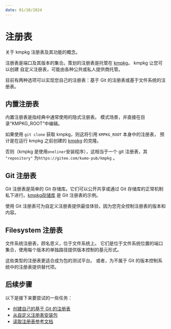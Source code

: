 ```yaml
---
date: 01/10/2024
---
```


# 注册表

关于 kmpkg 注册表及其功能的概念。

注册表是端口及其版本的集合。策划的注册表是托管在 [kmpkg](https://gitee.com/kumo-pub/kmpkg)。 kmpkg 让您可以创建
自定义注册表，可能由各种公共或私人提供商托管。

目前有两种选项可以实现您自己的注册表：基于 Git 的注册表或基于文件系统的注册表。

## 内置注册表

内置注册表是指经典中通常使用的隐式注册表。
模式场景，并直接在目录“KMPKG_ROOT”中编辑。

如果使用 `git clone` 获取 kmpkg，则这将引用 `KMPKG_ROOT` 本身中的注册表，
预计是在运行 kmpkg 之前创建的 [kmpkg](https://gitee.com/kumo-pub/kmpkg) 的克隆。

否则（kmpkg 是使用`oneliner`安装程序），这相当于一个 git 注册表，其 `"repository"` 为`https://gitee.com/kumo-pub/kmpkg` 。

## Git 注册表

Git 注册表是简单的 Git 存储库。它们可以公开共享或通过 Git 存储库的正常机制私下进行。[kmpkg存储库](https://gitee.com/kumo-pub/kmpkg) 是 Git 注册表的示例。

使用 Git 注册表可为自定义注册表提供最佳体验，因为您完全控制注册表的版本和内容。

## Filesystem 注册表

文件系统注册表，顾名思义，位于文件系统上。 它们是位于文件系统位置的端口集合，使用每个版本的单独路径提供版本控制的基元形式。

这些类型的注册表更适合成为包的测试平台。 或者，为不属于 Git 的版本控制系统中的注册表提供替代项。

## 后续步骤

以下是接下来要尝试的一些任务：

* [创建自己的基于 Git 的注册表](../produce/publish-to-a-git-registry.mdx)
* [从自定义注册表安装包](../consume/git-registries.mdx)
* [读取注册表参考文档](../maintainers/registries.mdx)
